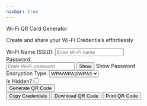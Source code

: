 ```yaml
---
navbar: true
---
```


```{=html}
<div class="main-container" id="maincontainer">
    <div class="card">
        <p class="card-title"><i class='fa fa-wifi'></i> Wi-Fi QR Card Generator</p>
        <p class="card-subtitle">Create and share your Wi-Fi Credentials effortlessly</p>
        <div class="form">
            <div class="form-group">
                <label for="wifi-name"><i class='fa fa-wifi'></i> Wi-Fi Name (SSID):</label>
                <input type="text" id="wifi-name" placeholder="Enter Wi-Fi name">
            </div>
            <div class="form-group">
                <label for="wifi-password">Password:</label>
                <!-- Password input field with show/hide button -->
                <div class="password-container">
                    <input type="password" id="wifi-password" placeholder="Enter Wi-Fi password">
                    <button type="button" id="toggle-password">
                        <!-- Use text or SVG for show/hide icons -->
                        <span id="password-icon">Show</span>
                    </button>
                    <span class="tooltip">Show Password</span>
                </div>
            </div>
            <div class="form-group">
                <label for="encryption-type">Encryption Type:</label>
                <select id="encryption-type">
                    <option value="WPA">WPA/WPA2/WPA3</option>
                    <option value="WPA2-EAP">WPA2-EAP</option>
                    <option value="WEP">WEP</option>
                    <option value="None">None</option>
                </select>
            </div>
            <div class="form-group">
                <label><span>Is Hidden?</span><input type="checkbox" id="hidden"></label>
            </div>
            <button id="generate-btn" class="btn primary">Generate QR Code</button>
        </div>
        <div id="print-qr-container" class="print-qr-container">
          <div id="qr-container" class="qr-container"></div>
        </div>
        <div class="actions">
            <button id="copy-btn" class="btn secondary">Copy Credentials</button>
            <button id="download-btn" class="btn secondary">Download QR Code</button>
            <button id="print-btn" class="btn secondary">Print QR Code</button>
        </div>
    </div>
</div>

<!-- FontAwesome and other JS libraries -->
<script src="https://cdnjs.cloudflare.com/ajax/libs/font-awesome/6.7.2/js/all.min.js"></script> <!-- Font Awesome JS -->
<script src="assets/js/scripts.js"></script> <!-- Our custom JS -->
<script src="https://cdnjs.cloudflare.com/ajax/libs/qrious/4.0.2/qrious.min.js"></script> <!-- Add QRious library for generating QR codes. -->
```